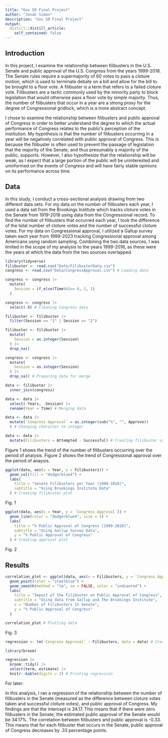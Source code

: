 ```yaml
---
title: "Gov 50 Final Project"
author: "Jonah Simon"
description: "Gov 50 Final Project"
output:
  distill::distill_article:
    self_contained: false
---
```


## Introduction

In this project, I examine the relationship between filibusters in the U.S. Senate and public approval of the U.S. Congress from the years 1999-2018. The Senate rules require a supermajority of 60 votes to pass a cloture motion, which is used to terminate debate on a bill and allow for the bill to be brought to a floor vote. A filibuster is a term that refers to a failed cloture vote. Filibusters are a tactic commonly used by the minority party to block legislation that would otherwise pass a floor vote by simple majority. Thus, the number of filibusters that occur in a year are a strong proxy for the degree of Congressional gridlock, which is a more abstract concept. 

I chose to examine the relationship between filibusters and public approval of Congress in order to better understand the degree to which the actual performance of Congress relates to the public's perception of the institution. My hypothesis is that the number of filibusters occurring in a year will be negatively correlated with public approval of Congress. This is because the filibuster is often used to prevent the passage of legislation that the majority of the Senate, and thus presumably a majority of the public, supports. However, I also hypothesize that the relationship will be weak, as I expect that a large portion of the public will be uninterested and uninformed on the events of Congress and will have fairly stable opinions on its performance across time.

## Data

In this study, I conduct a cross-sectional analysis drawing from two different data sets. For my data on the number of filibusters each year, I used a data set from the Brookings Institute which tracks cloture votes in the Senate from 1919-2018 using data from the Congressional record. To find the number of filibusters that occurred each year, I took the difference of the total number of cloture votes and the number of successful cloture votes. For my data on Congressional approval, I utilized a Gallup survey taken each year from 1999-2023 tracking Congressional approval among Americans using random sampling. Combining the two data sources, I was limited in the scope of my analysis to the years 1999-2018, as these were the years at which the data from the two sources overlapped.


```r
library(tidyverse)
filibuster <- read.csv("Data/FilibusterData.csv")
congress <- read.csv("Data/CongressApproval.csv") # Loading data
```

```r
congress <- congress |>
  mutate(
    Session = if_else(Time%%2== 0, 2, 1)
  )

congress <- congress |>
  select(-X) # Cleaning Congress data 
```

```r
filibuster <- filibuster |>
  filter(Session == "1" | Session == "2")

filibuster <- filibuster |>
  mutate(
    Session = as.integer(Session)
  ) |>
  drop_na()

congress <- congress |>
  mutate(
    Session = as.integer(Session)
  ) |>
  drop_na() # Preparing data for merge
```


```r
data <- filibuster |>
  inner_join(congress)

data <- data |>
  select(-Years, -Session) |>
  rename(Year = Time) # Merging data
```

```r
data <- data |>
  mutate(`Congress Approval` = as.integer(sub("%", "", Approve))
  ) # Changing character to integer
```

```r
data <- data |>
  mutate(Filibusters = Attempted - Successful) # Creating filibuster variable
```

Figure 1 shows the trend of the number of filibusters occurring over the period of analysis. Figure 2 shows the trend of Congressional approval over the period of anaysis.

```r
ggplot(data, aes(x = Year, y = Filibusters)) +
  geom_col(fill = "dodgerblue4") +
  labs(
    title = "Senate Filibusters per Year (1999-2018)",
    subtitle = "Using Brookings Institute Data"
  ) # Creating filibuster plot
```
Fig. 1

```r
ggplot(data, aes(x = Year, y = `Congress Approval`)) +
  geom_line(color = "dodgerblue4", size = 1) +
  labs(
    title = "% Public Approval of Congress (1999-2018)",
    subtitle = "Using Gallup Survey Data",
    y = "% Public Approval of Congress"
  ) # Creating approval plot
```

Fig. 2

## Results


```r
correlation_plot <- ggplot(data, aes(x = Filibusters, y = `Congress Approval`)) +
  geom_point(color = "steelblue") +
  geom_smooth(method = "lm", se = FALSE, color = "indianred") +
  labs(
    title = "Impact of the Filibuster on Public Approval of Congress",
    subtitle = "Using data from Gallup and The Brookings Institute",
    x = "Number of Filibusters In Senate",
    y = "% Public Approval of Congress"
  )

correlation_plot # Plotting data
```

Fig. 3


```r
regression <- lm(`Congress Approval` ~ Filibusters, data = data) # Creating regression

library(broom) 

regression |> 
  broom::tidy() |>
  select(term, estimate) |>  
  knitr::kable(digits = 2) # Printing regression
```



For later:

In this analysis, I ran a regression of the relationship between the number of filibusters in the Senate (measured as the difference between cloture votes taken and successful cloture votes), and public approval of Congress. My findings are that the intercept is 34.17. This means that if there were zero filibusters in the Senate, the estimated public approval of the Senate would be 34.17%. The correlation between filibusters and public approval is -0.33. This means that for each filibuster that occurs in the Senate, public approval of Congress decreases by .33 percentage points. 

